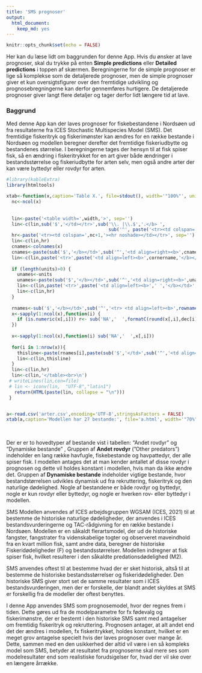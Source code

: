 ```yaml
---
title: 'SMS prognoser'
output:
  html_document:
    keep_md: yes
---
```


```r
knitr::opts_chunk$set(echo = FALSE)
```
Her kan du læse lidt om baggrunden for denne App. Hvis du ønsker at lave prognoser, skal du trykke på enten **Simple predictions** eller **Detailed predictions** i toppen af skærmen. Beregningerne for de simple prognoser er lige så komplekse som de detaljerede prognoser, men de simple prognoser giver et kun oversigtsfigurer over den fremtidige udvikling og prognosebregningerne kan derfor gennemføres hurtigere. De detaljerede prognoser giver langt flere detaljer og tager derfor lidt længere tid at lave.

### Baggrund
Med denne App kan der laves prognoser for fiskebestandene i Nordsøen ud fra resultaterne fra ICES Stochastic Multispecies Model (SMS). Det fremtidige fiskeritryk og fiskerimønster kan ændres for en række bestande i Nordsøen og modellen beregner derefter det fremtidige fiskeriudbytte og bestandenes størrelse. I beregningerne tages der hensyn til at fisk spiser fisk, så en ændring i fiskeritrykket for en art giver både ændringer i bestandsstørrelse og fiskeriudbytte for arten selv, men også andre arter der kan være byttedyr eller rovdyr for arten.




```r
#library(kableExtra)
library(htmltools)

xtab<-function(x,caption='Table X.', file=stdout(), width='"100%"', units=NULL,cornername='', dec=rep(1,ncol(x))){
  nc<-ncol(x)
 
  
  lin<-paste('<table width=',width,'>', sep='')
  lin<-c(lin,sub('$','</td></tr>',sub('\\. |\\.$','.</b> ',
                                      sub('^', paste('<tr><td colspan=',nc+1,'><b>',sep=''), caption))))
  hr<-paste('<tr><td colspan=',nc+1,'><hr noshade></td></tr>', sep='')
  lin<-c(lin,hr)
  cnames<-colnames(x)
  cnames<-paste(sub('$','</b></td>',sub('^','<td align=right><b>',cnames)), collapse='\t')
  lin<-c(lin,paste('<tr>',paste('<td align=left><b>',cornername,'</b></td>',sep=''),cnames,'</tr>'))
  
  if (length(units)>0) {
    unames<-units
    unames<-paste(sub('$','</b></td>',sub('^','<td align=right><b>',unames)), collapse='\t')
    lin<-c(lin,paste('<tr>',paste('<td align=left><b>',' ','</b></td>',sep=''),unames,'</tr>'))
    lin<-c(lin,hr)
  }
  
  rnames<-sub('$','</b></td>',sub('^','<tr> <td align=left><b>',rownames(x)))
  x<-sapply(1:ncol(x),function(i) {
    if (is.numeric(x[,i])) r<- sub('NA','  ',formatC(round(x[,i],dec[i]),digits=dec[i], format='f')) else r<-x[,i] 
  })
  
  x<-sapply(1:ncol(x),function(i) sub('NA','  ',x[,i]))
  
  for(i in 1:nrow(x)){
    thisline<-paste(rnames[i],paste(sub('$','</td>',sub('^','<td align=right>',x[i,])), collapse='\t'),'</tr>', sep='')
    lin<-c(lin,thisline)
  }
  lin<-c(lin,hr)
  lin<-c(lin,'</table><br>\n')
 # writeLines(lin,con=file)
 # lin <- iconv(lin,  "UTF-8","latin1")
   return(HTML(paste(lin, collapse = "\n")))
 }


a<-read.csv('arter.csv',encoding='UTF-8',stringsAsFactors = FALSE)
xtab(a,caption='Modellen har 27 bestande:', file='a.html', width='"70%"', units=NULL,cornername='', dec=rep(1,ncol(x)))

```
<br>

Der er er to hovedtyper af bestande vist i tabellen: "Andet rovdyr" og "Dynamiske bestande" , Gruppen af **Andet rovdyr** (”Other predators”) indeholder en lang række havfugle, fiskebestande og havpattedyr, der alle spiser fisk. I modellen antages det at man kender antallet af disse rovdyr i prognosen og dette vil holdes konstant i modellen, hvis man da ikke ændre det. Gruppen af **Dynamiske bestande** indeholder vigtige bestande, hvor bestandstørrelsen udvikles dynamisk ud fra rekruttering, fiskeritryk og den naturlige dødelighed. Nogle af bestandene er både rovdyr og byttedyr, nogle er kun rovdyr eller byttedyr, og nogle er hverken rov- eller byttedyr i modellen. 

SMS Modellen anvendes af ICES arbejdsgruppen WGSAM (ICES, 2021) til at bestemme de historiske naturlige dødeligheder, der anvendes i ICES bestandsvurderingerne og TAC-rådgivning for en række bestande i Nordsøen. Modellen er en såkaldt flerartsmodel, der ud de historiske fangster, fangstrater fra videnskabelige togter og observeret maveindhold fra en kvart million fisk, samt andre data, beregner de historiske Fiskeridødeligheder (F) og bestandsstørrelser. Modellen indregner at fisk spiser fisk, hvilket resulterer i den såkaldte predationsdødelighed (M2). 

SMS anvendes oftest til at bestemme hvad der er sket historisk, altså til at bestemme de historiske bestandsstørrelser og fiskeridødeligheder. Den historiske SMS giver stort set de samme resultater som i ICES bestandsvurderingen, men der er forskelle, der blandt andet skyldes at SMS er forskellig fra de modeller der oftest benyttes. 

I denne App anvendes SMS som prognosemodel, hvor der regnes frem i tiden. Dette gøres ud fra de modelparametre for fx fødevalg og fiskerimønstre, der er bestemt i den historiske SMS samt med antagelser om fremtidig fiskeritryk og rekruttering. Prognosen antager, at alt andet end det der ændres i modellen, fx fiskeritrykket, holdes konstant, hvilket er en meget grov antagelse specielt hvis der laves prognoser over mange år. Dette, sammen med en den usikkerhed der altid vil være i en så kompleks model som SMS, betyder at resultatet fra prognoserne skal mere ses som modelresultater end som realistiske forudsigelser for, hvad der vil ske over en længere årrække.
